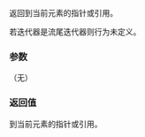 {{cpp/iterator/istream_iterator/title|operator*, operator-&gt;}}
{{cpp/iterator/istream_iterator/navbar}}
{{dcl begin}}
{{dcl |num=1|
const T&amp; operator*() const;
}}
{{dcl |num=2|1=
const T* operator-&gt;() const;
}}
{{dcl end}}

返回到当前元素的指针或引用。

若迭代器是流尾迭代器则行为未定义。

===参数===
（无）

===返回值===
到当前元素的指针或引用。

{{cpp/impldef exception}}

{{langlinks|en|ja}}